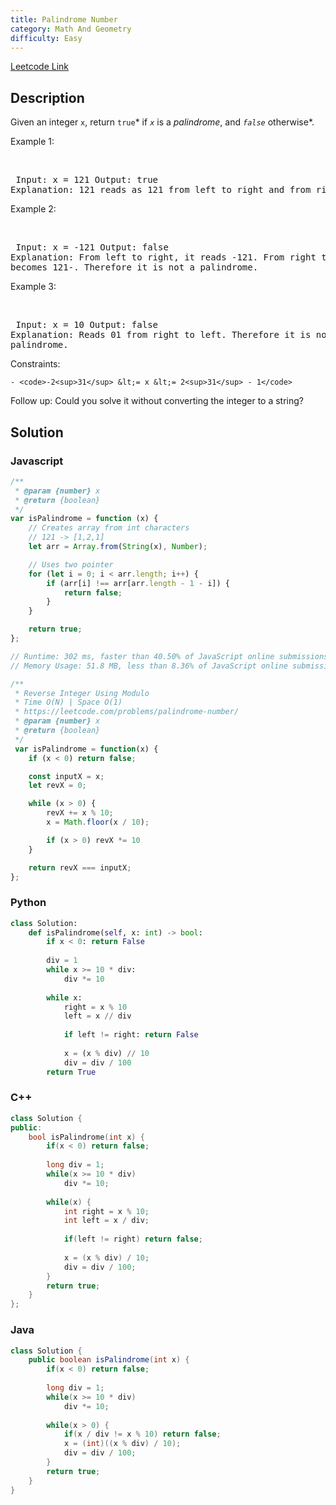 ```yaml
---
title: Palindrome Number
category: Math And Geometry
difficulty: Easy
---
```


<Callout>

[Leetcode Link](https://leetcode.com/problems/palindrome-number)

</Callout>

## Description
Given an integer <code>x</code>, return <code>true</code>* if *<code>x</code>* is a *<span data-keyword="palindrome-integer">*palindrome*</span>*, and *<code>false</code>* otherwise*.

 
Example 1:

<br /><pre className="overflow-x-auto">
Input: x = 121
Output: true
Explanation: 121 reads as 121 from left to right and from right to left.
</pre>

Example 2:

<br /><pre className="overflow-x-auto">
Input: x = -121
Output: false
Explanation: From left to right, it reads -121. From right to left, it becomes 121-. Therefore it is not a palindrome.
</pre>

Example 3:

<br /><pre className="overflow-x-auto">
Input: x = 10
Output: false
Explanation: Reads 01 from right to left. Therefore it is not a palindrome.
</pre>

 
Constraints:


	- <code>-2<sup>31</sup> &lt;= x &lt;= 2<sup>31</sup> - 1</code>


 
Follow up: Could you solve it without converting the integer to a string?

## Solution

### Javascript
```javascript
/**
 * @param {number} x
 * @return {boolean}
 */
var isPalindrome = function (x) {
    // Creates array from int characters
    // 121 -> [1,2,1]
    let arr = Array.from(String(x), Number);

    // Uses two pointer
    for (let i = 0; i < arr.length; i++) {
        if (arr[i] !== arr[arr.length - 1 - i]) {
            return false;
        }
    }

    return true;
};

// Runtime: 302 ms, faster than 40.50% of JavaScript online submissions for Palindrome Number.
// Memory Usage: 51.8 MB, less than 8.36% of JavaScript online submissions for Palindrome Number.

/**
 * Reverse Integer Using Modulo
 * Time O(N) | Space O(1)
 * https://leetcode.com/problems/palindrome-number/
 * @param {number} x
 * @return {boolean}
 */
 var isPalindrome = function(x) {
    if (x < 0) return false;

    const inputX = x;
    let revX = 0;

    while (x > 0) {
        revX += x % 10;
        x = Math.floor(x / 10);

        if (x > 0) revX *= 10
    }

    return revX === inputX;
};

```
### Python
```python
class Solution:
    def isPalindrome(self, x: int) -> bool:
        if x < 0: return False
        
        div = 1
        while x >= 10 * div:
            div *= 10
            
        while x:
            right = x % 10
            left = x // div
            
            if left != right: return False
            
            x = (x % div) // 10
            div = div / 100
        return True

```
### C++
```cpp
class Solution {
public:
    bool isPalindrome(int x) {
        if(x < 0) return false;
        
        long div = 1;
        while(x >= 10 * div)
            div *= 10;
        
        while(x) {
            int right = x % 10;
            int left = x / div;
            
            if(left != right) return false;
            
            x = (x % div) / 10;
            div = div / 100;
        }
        return true;
    }
};

```
### Java
```java
class Solution {
    public boolean isPalindrome(int x) {
        if(x < 0) return false;
        
        long div = 1;
        while(x >= 10 * div)
            div *= 10;
        
        while(x > 0) {
            if(x / div != x % 10) return false;
            x = (int)((x % div) / 10);
            div = div / 100;
        }
        return true;
    }
}

```


